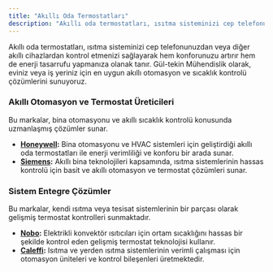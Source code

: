 ```yaml
---
title: "Akıllı Oda Termostatları"
description: "Akıllı oda termostatları, ısıtma sisteminizi cep telefonunuzdan veya diğer akıllı cihazlardan kontrol etmenizi sağlayarak hem konforunuzu artırır hem de ener..."
---
```


Akıllı oda termostatları, ısıtma sisteminizi cep telefonunuzdan veya diğer akıllı cihazlardan kontrol etmenizi sağlayarak hem konforunuzu artırır hem de enerji tasarrufu yapmanıza olanak tanır. Gül-tekin Mühendislik olarak, eviniz veya iş yeriniz için en uygun akıllı otomasyon ve sıcaklık kontrolü çözümlerini sunuyoruz.

### Akıllı Otomasyon ve Termostat Üreticileri
Bu markalar, bina otomasyonu ve akıllı sıcaklık kontrolü konusunda uzmanlaşmış çözümler sunar.

*   **[Honeywell](/markalar/honeywell):** Bina otomasyonu ve HVAC sistemleri için geliştirdiği akıllı oda termostatları ile enerji verimliliği ve konforu bir arada sunar.
*   **[Siemens](/markalar/siemens):** Akıllı bina teknolojileri kapsamında, ısıtma sistemlerinin hassas kontrolü için basit ve akıllı otomasyon ve termostat çözümleri sunar.

### Sistem Entegre Çözümler
Bu markalar, kendi ısıtma veya tesisat sistemlerinin bir parçası olarak gelişmiş termostat kontrolleri sunmaktadır.

*   **[Nobo](/markalar/nobo):** Elektrikli konvektör ısıtıcıları için ortam sıcaklığını hassas bir şekilde kontrol eden gelişmiş termostat teknolojisi kullanır.
*   **[Caleffi](/markalar/caleffi):** Isıtma ve yerden ısıtma sistemlerinin verimli çalışması için otomasyon üniteleri ve kontrol bileşenleri üretmektedir.
